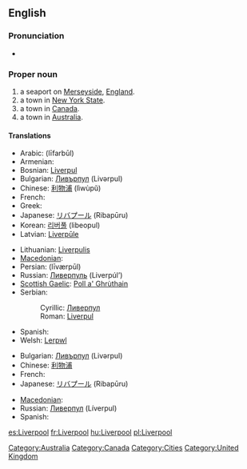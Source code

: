 ==English==
{{wikipedia}}

===Pronunciation===
* {{audio|En-uk-Liverpool.ogg|Audio (UK)}}

===Proper noun===
{{en-proper noun}}

# a seaport on [[Merseyside]], [[England]].
# a town in [[New York State]].
# a town in [[Canada]].
# a town in [[Australia]].

====Translations====
{{trans-top|Liverpool, England}}
* Arabic: {{Arab|[[ليفربول]]}} (līfarbūl)
* Armenian: {{t-|hy|Լիվերպուլ|tr=Liverpul|sc=Armn|xs=Armenian}}
* Bosnian: [[Liverpul]] {{m}}
* Bulgarian: [[Ливърпул]] (Livərpul) {{m}}
* Chinese: [[利物浦]] (lìwùpŭ)
* French: {{t+|fr|Liverpool}}
* Greek: {{t+|el|Λίβερπουλ|sc=Grek}}
* Japanese: [[リバプール]] (Ribapūru)
* Korean: [[리버풀]] (libeopul)
* Latvian: [[Liverpūle]]
{{trans-mid}}
* Lithuanian: [[Liverpulis]]
* [[Macedonian]]: {{t|mk|Ливерпул|m|tr=Líverpul|sc=Cyrl}}
* Persian: {{fa-Arab|[[لیورپول]]}} (līværpūl)
* Russian: [[Ливерпуль]] (Liverpúl’) {{m}}
* [[Scottish Gaelic]]: [[Poll a' Ghrùthain]] {{m}}
* Serbian:
*: Cyrillic: [[Ливерпул]] {{m}}
*: Roman: [[Liverpul]] {{m}}
* Spanish: {{t+|es|Liverpool|m}}
* Welsh: [[Lerpwl]] {{m}}
{{trans-bottom}}

{{trans-top|NY, Canada or Australia}}
* Bulgarian: [[Ливърпул]] (Livərpul) {{m}}
* Chinese: [[利物浦]]
* French: {{t+|fr|Liverpool}}
* Japanese: [[リバプール]] (Ribapūru)
{{trans-mid}}
* [[Macedonian]]: {{t|mk|Ливерпул|m|tr=Líverpul|sc=Cyrl}}
* Russian: [[Ливерпул]] (Líverpul) {{m}}
* Spanish: {{t+|es|Liverpool|m}}
{{trans-bottom}}

[[Category:Australia]]
[[Category:Canada]]
[[Category:Cities]]
[[Category:United Kingdom]]

[[es:Liverpool]]
[[fr:Liverpool]]
[[hu:Liverpool]]
[[pl:Liverpool]]